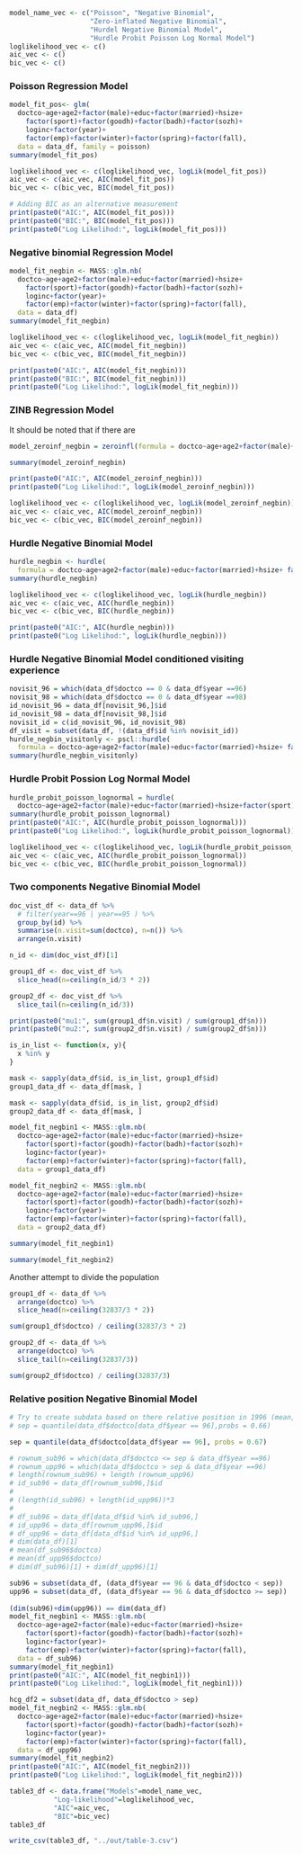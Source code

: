 ```r
model_name_vec <- c("Poisson", "Negative Binomial", 
                    "Zero-inflated Negative Binomial", 
                    "Hurdel Negative Binomial Model", 
                    "Hurdle Probit Poisson Log Normal Model")
loglikelihood_vec <- c()
aic_vec <- c()
bic_vec <- c()
```

### Poisson Regression Model

```r
model_fit_pos<- glm(
  doctco~age+age2+factor(male)+educ+factor(married)+hsize+
    factor(sport)+factor(goodh)+factor(badh)+factor(sozh)+
    loginc+factor(year)+
    factor(emp)+factor(winter)+factor(spring)+factor(fall), 
  data = data_df, family = poisson)
summary(model_fit_pos)
```
```r
loglikelihood_vec <- c(loglikelihood_vec, logLik(model_fit_pos))
aic_vec <- c(aic_vec, AIC(model_fit_pos))
bic_vec <- c(bic_vec, BIC(model_fit_pos))
```

```r
# Adding BIC as an alternative measurement 
print(paste0("AIC:", AIC(model_fit_pos)))
print(paste0("BIC:", BIC(model_fit_pos)))
print(paste0("Log Likelihod:", logLik(model_fit_pos)))
```

### Negative binomial Regression Model

```r
model_fit_negbin <- MASS::glm.nb(
  doctco~age+age2+factor(male)+educ+factor(married)+hsize+
    factor(sport)+factor(goodh)+factor(badh)+factor(sozh)+
    loginc+factor(year)+
    factor(emp)+factor(winter)+factor(spring)+factor(fall), 
  data = data_df)
summary(model_fit_negbin)
```
```r
loglikelihood_vec <- c(loglikelihood_vec, logLik(model_fit_negbin))
aic_vec <- c(aic_vec, AIC(model_fit_negbin))
bic_vec <- c(bic_vec, BIC(model_fit_negbin))
```

```r
print(paste0("AIC:", AIC(model_fit_negbin)))
print(paste0("BIC:", BIC(model_fit_negbin)))
print(paste0("Log Likelihod:", logLik(model_fit_negbin)))
```

### ZINB Regression Model
It should be noted that if there are
```r
model_zeroinf_negbin = zeroinfl(formula = doctco~age+age2+factor(male)+educ+factor(married)+hsize+ factor(sport)+factor(goodh)+factor(badh)+factor(sozh)+ loginc+factor(year)+ factor(emp)+factor(winter)+factor(spring)+factor(fall), data = data_df, dist = "negbin")

summary(model_zeroinf_negbin)

print(paste0("AIC:", AIC(model_zeroinf_negbin)))
print(paste0("Log Likelihod:", logLik(model_zeroinf_negbin)))

```

```r
loglikelihood_vec <- c(loglikelihood_vec, logLik(model_zeroinf_negbin))
aic_vec <- c(aic_vec, AIC(model_zeroinf_negbin))
bic_vec <- c(bic_vec, BIC(model_zeroinf_negbin))
```

<!-- ### Poisson Lognormal -->
<!-- ```{r} -->
<!-- yvec = data_df$doctco -->
<!-- xmat = data.matrix(data_df[ , -which(names(data_df) %in% c("doctco","id"))]) -->
<!-- poisson_lognormal = hurdlr::hurdle(yvec, xmat, dist = "poisson", dist.2 = "lognormal") -->
<!-- summary(poisson_lognormal) -->
<!-- ``` -->
### Hurdle Negative Binomial Model

```r
hurdle_negbin <- hurdle(
  formula = doctco~age+age2+factor(male)+educ+factor(married)+hsize+ factor(sport)+factor(goodh)+factor(badh)+factor(sozh)+ loginc+factor(year)+ factor(emp)+factor(winter)+factor(spring)+factor(fall), data = data_df, dist = "negbin")
summary(hurdle_negbin)
```

```r
loglikelihood_vec <- c(loglikelihood_vec, logLik(hurdle_negbin))
aic_vec <- c(aic_vec, AIC(hurdle_negbin))
bic_vec <- c(bic_vec, BIC(hurdle_negbin))
```

```r
print(paste0("AIC:", AIC(hurdle_negbin)))
print(paste0("Log Likelihod:", logLik(hurdle_negbin)))
```

### Hurdle Negative Binomial Model conditioned visiting experience
```r
novisit_96 = which(data_df$doctco == 0 & data_df$year ==96)
novisit_98 = which(data_df$doctco == 0 & data_df$year ==98)
id_novisit_96 = data_df[novisit_96,]$id
id_novisit_98 = data_df[novisit_98,]$id
novisit_id = c(id_novisit_96, id_novisit_98)
df_visit = subset(data_df, !(data_df$id %in% novisit_id))
hurdle_negbin_visitonly <- pscl::hurdle(
  formula = doctco~age+age2+factor(male)+educ+factor(married)+hsize+ factor(sport)+factor(goodh)+factor(badh)+factor(sozh)+ loginc+factor(year)+ factor(emp)+factor(winter)+factor(spring)+factor(fall), data = df_visit, dist = "negbin")
summary(hurdle_negbin_visitonly)
```
### Hurdle Probit Possion Log Normal Model

```r
hurdle_probit_poisson_lognormal = hurdle(
  doctco~age+age2+factor(male)+educ+factor(married)+hsize+factor(sport)+factor(goodh)+factor(badh)+factor(sozh)+loginc+factor(year)+factor(emp)+factor(winter)+factor(spring)+factor(fall), data = data_df, dist = "poisson", zero.dist = "binomial", link = "probit")
summary(hurdle_probit_poisson_lognormal)
print(paste0("AIC:", AIC(hurdle_probit_poisson_lognormal)))
print(paste0("Log Likelihod:", logLik(hurdle_probit_poisson_lognormal)))
```

```r
loglikelihood_vec <- c(loglikelihood_vec, logLik(hurdle_probit_poisson_lognormal))
aic_vec <- c(aic_vec, AIC(hurdle_probit_poisson_lognormal))
bic_vec <- c(bic_vec, BIC(hurdle_probit_poisson_lognormal))
```

### Two components Negative Binomial Model
```r
doc_vist_df <- data_df %>%
  # filter(year==96 | year==95 ) %>%
  group_by(id) %>%
  summarise(n.visit=sum(doctco), n=n()) %>% 
  arrange(n.visit)

n_id <- dim(doc_vist_df)[1]

group1_df <- doc_vist_df %>%
  slice_head(n=ceiling(n_id/3 * 2)) 

group2_df <- doc_vist_df %>%
  slice_tail(n=ceiling(n_id/3)) 

print(paste0("mu1:", sum(group1_df$n.visit) / sum(group1_df$n)))
print(paste0("mu2:", sum(group2_df$n.visit) / sum(group2_df$n)))
```

```r
is_in_list <- function(x, y){
  x %in% y
}

mask <- sapply(data_df$id, is_in_list, group1_df$id)
group1_data_df <- data_df[mask, ]

mask <- sapply(data_df$id, is_in_list, group2_df$id)
group2_data_df <- data_df[mask, ]

model_fit_negbin1 <- MASS::glm.nb(
  doctco~age+age2+factor(male)+educ+factor(married)+hsize+
    factor(sport)+factor(goodh)+factor(badh)+factor(sozh)+
    loginc+factor(year)+
    factor(emp)+factor(winter)+factor(spring)+factor(fall), 
  data = group1_data_df)

model_fit_negbin2 <- MASS::glm.nb(
  doctco~age+age2+factor(male)+educ+factor(married)+hsize+
    factor(sport)+factor(goodh)+factor(badh)+factor(sozh)+
    loginc+factor(year)+
    factor(emp)+factor(winter)+factor(spring)+factor(fall), 
  data = group2_data_df)
```


```r
summary(model_fit_negbin1)
```

```r
summary(model_fit_negbin2)
```
Another attempt to divide the population
```r
group1_df <- data_df %>% 
  arrange(doctco) %>%
  slice_head(n=ceiling(32837/3 * 2))

sum(group1_df$doctco) / ceiling(32837/3 * 2)
```
```r
group2_df <- data_df %>% 
  arrange(doctco) %>%
  slice_tail(n=ceiling(32837/3))

sum(group2_df$doctco) / ceiling(32837/3)
```
### Relative position Negative Binomial Model
```r
# Try to create subdata based on there relative position in 1996 (mean, or quartiles works)
# sep = quantile(data_df$doctco[data_df$year == 96],probs = 0.66)

sep = quantile(data_df$doctco[data_df$year == 96], probs = 0.67)

# rownum_sub96 = which(data_df$doctco <= sep & data_df$year ==96)
# rownum_upp96 = which(data_df$doctco > sep & data_df$year ==96)
# length(rownum_sub96) + length (rownum_upp96)
# id_sub96 = data_df[rownum_sub96,]$id
# 
# (length(id_sub96) + length(id_upp96))*3
# 
# df_sub96 = data_df[data_df$id %in% id_sub96,]
# id_upp96 = data_df[rownum_upp96,]$id
# df_upp96 = data_df[data_df$id %in% id_upp96,]
# dim(data_df)[1]
# mean(df_sub96$doctco)
# mean(df_upp96$doctco)
# dim(df_sub96)[1] + dim(df_upp96)[1]

sub96 = subset(data_df, (data_df$year == 96 & data_df$doctco < sep))
upp96 = subset(data_df, (data_df$year == 96 & data_df$doctco >= sep))
  
(dim(sub96)+dim(upp96)) == dim(data_df)
model_fit_negbin1 <- MASS::glm.nb(
  doctco~age+age2+factor(male)+educ+factor(married)+hsize+
    factor(sport)+factor(goodh)+factor(badh)+factor(sozh)+
    loginc+factor(year)+
    factor(emp)+factor(winter)+factor(spring)+factor(fall), 
  data = df_sub96)
summary(model_fit_negbin1)
print(paste0("AIC:", AIC(model_fit_negbin1)))
print(paste0("Log Likelihod:", logLik(model_fit_negbin1)))

hcg_df2 = subset(data_df, data_df$doctco > sep)
model_fit_negbin2 <- MASS::glm.nb(
  doctco~age+age2+factor(male)+educ+factor(married)+hsize+
    factor(sport)+factor(goodh)+factor(badh)+factor(sozh)+
    loginc+factor(year)+
    factor(emp)+factor(winter)+factor(spring)+factor(fall), 
  data = df_upp96)
summary(model_fit_negbin2)
print(paste0("AIC:", AIC(model_fit_negbin2)))
print(paste0("Log Likelihod:", logLik(model_fit_negbin2)))
```

```r
table3_df <- data.frame("Models"=model_name_vec, 
           "Log-likelihood"=loglikelihood_vec, 
           "AIC"=aic_vec,
           "BIC"=bic_vec)
table3_df
```

```r
write_csv(table3_df, "../out/table-3.csv")
```

